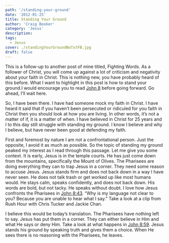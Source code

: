 ```yaml
---
path: '/standing-your-ground'
date: '2012-01-25'
title: Standing Your Ground
author: 'Craig Booker'
category: 'Jesus'
description:
tags:
  - Jesus
cover: ./standingYourGroundNoTxtFB.jpg
draft: false
---
```


This is a follow-up to another post of mine titled, Fighting Words. As a follower of Christ, you will come up against a lot of criticism and negativity about your faith in Christ. This is nothing new, you have probably heard of this before. What I want to highlight in this post is how to stand your ground.I would encourage you to read [John 8](http://bible.us/John8.1.NIV84) before going forward. Go ahead, I’ll wait here.

So, I have been there. I have had someone mock my faith in Christ. I have heard it said that if you haven’t been persecuted or ridiculed for you faith in Christ then you should look at how you are living. In other words, it’s not a matter of if, it is a matter of when. I have believed in Christ for 25 years and I to this day still struggle with standing my ground. I know I believe and why I believe, but have never been good at defending my faith.

First and foremost by nature I am not a confrontational person. Just the opposite, I avoid it as much as possible. So the topic of standing my ground peaked my interest as I read through this passage.
Let me give you some context. It is early, Jesus is in the temple courts. He has just come down from the mountains, specifically the Mount of Olives. The Pharisees are doing everything they can to trap Jesus in a corner. They need some reason to accuse Jesus.
Jesus stands firm and does not back down in a way I have never seen. He does not talk trash or get worked up like most humans would. He stays calm, speaks confidently, and does not back down. His words are bold, but not tacky. He speaks without doubt.
I love how Jesus confronts the Pharisees in [John 8:43](http://bible.us/John8.43.NIV84). “Why is my language not clear to you? Because you are unable to hear what I say.” Take a look at a clip from Rush Hour with Chris Tucker and Jackie Chan.

I believe this would be today’s translation. The Pharisees have nothing left to say. Jesus has put them in a corner. They can either believe in Him and what He says or deny Him. Take a look at what happens in [John 8:59](http://bible.us/John8.59.NIV84). Jesus stands his ground by speaking truth and gives them a choice. When He sees there is no reasoning with the Pharisees, he leaves.
